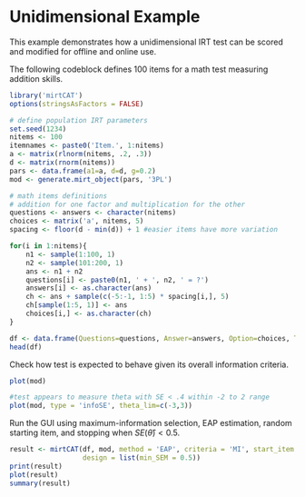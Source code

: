 Unidimensional Example
======================================

This example demonstrates how a unidimensional IRT test can be scored and modified for offline 
and online use. 

The following codeblock defines 100 items for a math test measuring addition skills.

```r
library('mirtCAT')
options(stringsAsFactors = FALSE)

# define population IRT parameters
set.seed(1234)
nitems <- 100
itemnames <- paste0('Item.', 1:nitems)
a <- matrix(rlnorm(nitems, .2, .3))
d <- matrix(rnorm(nitems))
pars <- data.frame(a1=a, d=d, g=0.2)
mod <- generate.mirt_object(pars, '3PL')

# math items definitions
# addition for one factor and multiplication for the other
questions <- answers <- character(nitems)
choices <- matrix('a', nitems, 5)
spacing <- floor(d - min(d)) + 1 #easier items have more variation

for(i in 1:nitems){
    n1 <- sample(1:100, 1)
    n2 <- sample(101:200, 1)
    ans <- n1 + n2
    questions[i] <- paste0(n1, ' + ', n2, ' = ?')
    answers[i] <- as.character(ans)
    ch <- ans + sample(c(-5:-1, 1:5) * spacing[i,], 5)
    ch[sample(1:5, 1)] <- ans
    choices[i,] <- as.character(ch)
}

df <- data.frame(Questions=questions, Answer=answers, Option=choices, Type='radio')
head(df)
```

Check how test is expected to behave given its overall information criteria.

```r
plot(mod)

#test appears to measure theta with SE < .4 within -2 to 2 range
plot(mod, type = 'infoSE', theta_lim=c(-3,3))
```

Run the GUI using maximum-information selection, EAP estimation, random starting item,
and stopping when $SE(\hat{\theta}) < 0.5$.

```r
result <- mirtCAT(df, mod, method = 'EAP', criteria = 'MI', start_item = 'random',
                  design = list(min_SEM = 0.5))
print(result)
plot(result)
summary(result)
```
